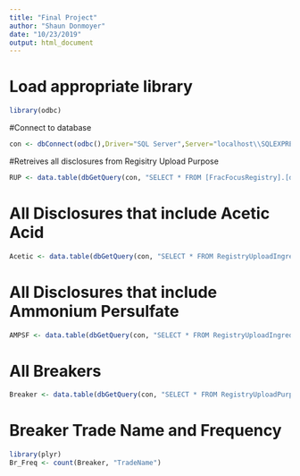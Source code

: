 ```yaml
---
title: "Final Project"
author: "Shaun Donmoyer"
date: "10/23/2019"
output: html_document
---
```


# Load appropriate library

```r
library(odbc)
```

#Connect to database
```r
con <- dbConnect(odbc(),Driver="SQL Server",Server="localhost\\SQLEXPRESS", Database="FracFocusRegistry", Trusted_Connection="True") 
```

#Retreives all disclosures from Regisitry Upload Purpose
```r
RUP <- data.table(dbGetQuery(con, "SELECT * FROM [FracFocusRegistry].[dbo].[RegistryUploadPurpose]"))
```


# All Disclosures that include Acetic Acid
```r
Acetic <- data.table(dbGetQuery(con, "SELECT * FROM RegistryUploadIngredients Where IngredientName = 'Acetic Acid';"))
```

# All Disclosures that include Ammonium Persulfate
```r
AMPSF <- data.table(dbGetQuery(con, "SELECT * FROM RegistryUploadIngredients Where IngredientName = 'Ammonium Persulfate';"))
```

# All Breakers
```r
Breaker <- data.table(dbGetQuery(con, "SELECT * FROM RegistryUploadPurpose WHERE Purpose = 'Breaker';"))
```

# Breaker Trade Name and Frequency
```r
library(plyr)
Br_Freq <- count(Breaker, "TradeName")
```
